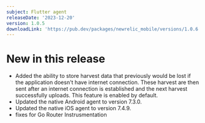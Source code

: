 ```yaml
---
subject: Flutter agent
releaseDate: '2023-12-20'
version: 1.0.5
downloadLink: 'https://pub.dev/packages/newrelic_mobile/versions/1.0.6'
---
```


# New in this release
* Added the ability to store harvest data that previously would be lost if the application doesn't have internet connection. These harvest are then sent after an internet connection is established and the next harvest successfully uploads. This feature is enabled by default.
* Updated the native Android agent to version 7.3.0.
* Updated the native iOS agent to version 7.4.9.
* fixes for Go Router Instrusmentation
